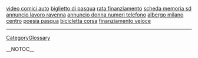 <a href= http://video-comici-auto.freeblogz.cn >video comici auto</a>   <a href= http://biglietto-di-pasqua.10blogz.cn >biglietto di pasqua</a>   <a href= http://rata-finanziamento.free-blogs.cn >rata finanziamento</a>   <a href= http://scheda-memoria-sd.cool-blog.cn >scheda memoria sd</a>   <a href= http://annuncio-lavoro-ravenna.free-blogs.cn >annuncio lavoro ravenna</a>   <a href= http://annuncio-donna-numeri-telefono.freeblogz.cn >annuncio donna numeri telefono</a>   <a href= http://albergo-milano-centro.freeblogz.cn >albergo milano centro</a>   <a href= http://poesia-pasqua.freeblogz.cn >poesia pasqua</a>   <a href= http://bicicletta-corsa.freeblogz.cn >bicicletta corsa</a>   <a href= http://finanziamento-veloce.free-blogs.cn >finanziamento veloce</a>
----
[[CategoryGlossary]]

__NOTOC__